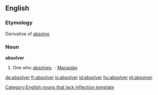 ==English==

===Etymology===
Derivative of [[absolve]]

===Noun===
'''absolver'''
#One who [[absolves]]. - [[Macaulay]]

[[Category:English nouns that lack inflection template]]

[[de:absolver]]
[[fr:absolver]]
[[io:absolver]]
[[id:absolver]]
[[hu:absolver]]
[[pt:absolver]]